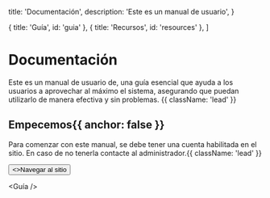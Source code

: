 
  title: 'Documentación',
  description: 'Este es un manual de usuario',
}

  { title: 'Guía', id: 'guia' },
  { title: 'Recursos', id: 'resources' },
]

<HeroPattern />

# Documentación

Este es un manual de usuario de, una guía esencial que ayuda a los usuarios a aprovechar al máximo el sistema, asegurando que puedan utilizarlo de manera efectiva y sin problemas. {{ className: 'lead' }}

## Empecemos{{ anchor: false }}

Para comenzar con este manual, se debe tener una cuenta habilitada en el sitio. En caso de no tenerla contacte al administrador.{{ className: 'lead' }}

<div className="not-prose">
  <Button
    href="https://crm-dev.brandfactors.com/authentication/sign-in"
    variant="text"
    arrow="right"
    target="_blank"
  >
    <>Navegar al sitio</>
  </Button>
</div>

<Guía />

<Resources />
